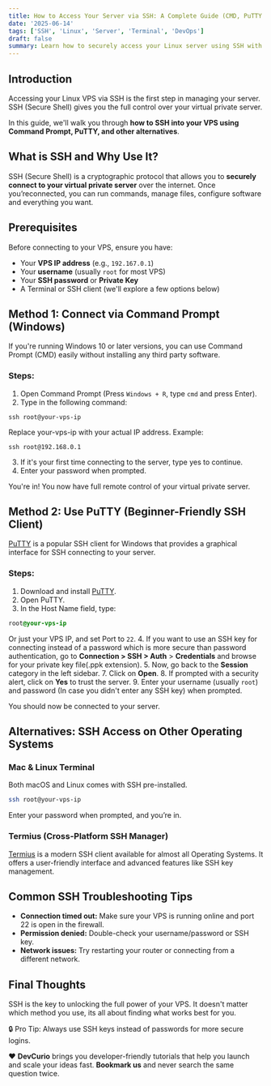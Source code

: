 ```yaml
---
title: How to Access Your Server via SSH: A Complete Guide (CMD, PuTTY & More)
date: '2025-06-14'
tags: ['SSH', 'Linux', 'Server', 'Terminal', 'DevOps']
draft: false
summary: Learn how to securely access your Linux server using SSH with CMD, PuTTY, and modern SSH alternatives. Step-by-step instructions for Windows, macOS, and Linux users.
---
```


## Introduction

Accessing your Linux VPS via SSH is the first step in managing your server. SSH (Secure Shell) gives you the full control over your virtual private server.

In this guide, we'll walk you through **how to SSH into your VPS using Command Prompt, PuTTY, and other alternatives**.

## What is SSH and Why Use It?

SSH (Secure Shell) is a cryptographic protocol that allows you to **securely connect to your virtual private server** over the internet. Once you’reconnected, you can run commands, manage files, configure software and everything you want.

## Prerequisites

Before connecting to your VPS, ensure you have:

- Your **VPS IP address** (e.g., `192.167.0.1`)
- Your **username** (usually `root` for most VPS)
- Your **SSH password** or **Private Key**
- A Terminal or SSH client (we'll explore a few options below)

## Method 1: Connect via Command Prompt (Windows)

If you're running Windows 10 or later versions, you can use Command Prompt (CMD) easily without installing any third party software.

### Steps:

1. Open Command Prompt (Press `Windows + R`, type `cmd` and press Enter).
2. Type in the following command:

```ngnix
ssh root@your-vps-ip
```

Replace your-vps-ip with your actual IP address. Example:

```ngnix
ssh root@192.168.0.1
```

3. If it's your first time connecting to the server, type yes to continue.
4. Enter your password when prompted.

You're in! You now have full remote control of your virtual private server.

## Method 2: Use PuTTY (Beginner-Friendly SSH Client)

[PuTTY](https://www.putty.org/) is a popular SSH client for Windows that provides a graphical interface for SSH connecting to your server.

### Steps:

1. Download and install [PuTTY](https://www.putty.org/).
2. Open PuTTY.
3. In the Host Name field, type:

```css
root@your-vps-ip
```

Or just your VPS IP, and set Port to `22`. 4. If you want to use an SSH key for connecting instead of a password which is more secure than password authentication, go to **Connection > **SSH** > Auth** > **Credentials** and browse for your private key file(.ppk extension). 5. Now, go back to the **Session** category in the left sidebar. 7. Click on **Open**. 8. If prompted with a security alert, click on **Yes** to trust the server. 9. Enter your username (usually `root`) and password (In case you didn't enter any SSH key) when prompted.

You should now be connected to your server.

## Alternatives: SSH Access on Other Operating Systems

### Mac & Linux Terminal

Both macOS and Linux comes with SSH pre-installed.

```bash
ssh root@your-vps-ip
```

Enter your password when prompted, and you’re in.

### Termius (Cross-Platform SSH Manager)

[Termius](https://termius.com/) is a modern SSH client available for almost all Operating Systems. It offers a user-friendly interface and advanced features like SSH key management.

## Common SSH Troubleshooting Tips

- **Connection timed out:** Make sure your VPS is running online and port 22 is open in the firewall.
- **Permission denied:** Double-check your username/password or SSH key.
- **Network issues:** Try restarting your router or connecting from a different network.

## Final Thoughts

SSH is the key to unlocking the full power of your VPS. It doesn't matter which method you use, its all about finding what works best for you.

🔒 Pro Tip: Always use SSH keys instead of passwords for more secure logins.

❤️ **DevCurio** brings you developer-friendly tutorials that help you launch and scale your ideas fast. **Bookmark us** and never search the same question twice.
